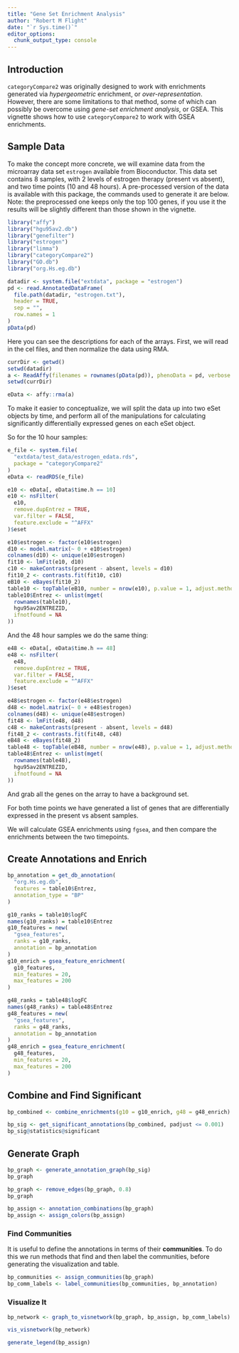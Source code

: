 ```yaml
---
title: "Gene Set Enrichment Analysis"
author: "Robert M Flight"
date: "`r Sys.time()`"
editor_options: 
  chunk_output_type: console
---
```



<!--
% \VignetteEngine{knitr::rmarkdown}
% \VignetteIndexEntry{Gene Set Enrichment Analysis}
% \VignetteDepends{categoryCompare2, GO.db, affy, hgu95av2.db, genefilter, estrogen, limma, Cairo, hgu95av2cdf, fgsea, data.table}
% \VignetteKeyword{categoryCompare, meta-analysis, gene ontology, kegg}
% \VignettePackage{categoryCompare2}
-->


## Introduction

`categoryCompare2` was originally designed to work with enrichments generated via *hypergeometric* enrichment, or *over-representation*.
However, there are some limitations to that method, some of which can possibly be overcome using *gene-set enrichment analysis*, or GSEA.
This vignette shows how to use `categoryCompare2` to work with GSEA enrichments.

## Sample Data

To make the concept more concrete, we will examine data from the microarray data set `estrogen` available from Bioconductor. This data set contains 8 samples, with 2 levels of estrogen therapy (present vs absent), and two time points (10 and 48 hours). A pre-processed version of the data is available with this package, the commands used to generate it are below. Note: the preprocessed one keeps only the top 100 genes, if you use it the results will be slightly different than those shown in the vignette.

```r
library("affy")
library("hgu95av2.db")
library("genefilter")
library("estrogen")
library("limma")
library("categoryCompare2")
library("GO.db")
library("org.Hs.eg.db")
```

```r
datadir <- system.file("extdata", package = "estrogen")
pd <- read.AnnotatedDataFrame(
  file.path(datadir, "estrogen.txt"),
  header = TRUE,
  sep = "",
  row.names = 1
)
pData(pd)
```

Here you can see the descriptions for each of the arrays. First, we will read in the cel files, and then normalize the data using RMA.

```r
currDir <- getwd()
setwd(datadir)
a <- ReadAffy(filenames = rownames(pData(pd)), phenoData = pd, verbose = TRUE)
setwd(currDir)
```

```r
eData <- affy::rma(a)
```

To make it easier to conceptualize, we will split the data up into two eSet objects by time, and perform all of the manipulations for calculating significantly differentially expressed genes on each eSet object.

So for the 10 hour samples:

```r
e_file <- system.file(
  "extdata/test_data/estrogen_edata.rds",
  package = "categoryCompare2"
)
eData <- readRDS(e_file)

e10 <- eData[, eData$time.h == 10]
e10 <- nsFilter(
  e10,
  remove.dupEntrez = TRUE,
  var.filter = FALSE,
  feature.exclude = "^AFFX"
)$eset

e10$estrogen <- factor(e10$estrogen)
d10 <- model.matrix(~ 0 + e10$estrogen)
colnames(d10) <- unique(e10$estrogen)
fit10 <- lmFit(e10, d10)
c10 <- makeContrasts(present - absent, levels = d10)
fit10_2 <- contrasts.fit(fit10, c10)
eB10 <- eBayes(fit10_2)
table10 <- topTable(eB10, number = nrow(e10), p.value = 1, adjust.method = "BH")
table10$Entrez <- unlist(mget(
  rownames(table10),
  hgu95av2ENTREZID,
  ifnotfound = NA
))
```

And the 48 hour samples we do the same thing:

```r
e48 <- eData[, eData$time.h == 48]
e48 <- nsFilter(
  e48,
  remove.dupEntrez = TRUE,
  var.filter = FALSE,
  feature.exclude = "^AFFX"
)$eset

e48$estrogen <- factor(e48$estrogen)
d48 <- model.matrix(~ 0 + e48$estrogen)
colnames(d48) <- unique(e48$estrogen)
fit48 <- lmFit(e48, d48)
c48 <- makeContrasts(present - absent, levels = d48)
fit48_2 <- contrasts.fit(fit48, c48)
eB48 <- eBayes(fit48_2)
table48 <- topTable(eB48, number = nrow(e48), p.value = 1, adjust.method = "BH")
table48$Entrez <- unlist(mget(
  rownames(table48),
  hgu95av2ENTREZID,
  ifnotfound = NA
))
```

And grab all the genes on the array to have a background set.

For both time points we have generated a list of genes that are differentially expressed in the present vs absent samples.

We will calculate GSEA enrichments using `fgsea`, and then compare the enrichments between the two timepoints.


## Create Annotations and Enrich

```r
bp_annotation = get_db_annotation(
  "org.Hs.eg.db",
  features = table10$Entrez,
  annotation_type = "BP"
)

g10_ranks = table10$logFC
names(g10_ranks) = table10$Entrez
g10_features = new(
  "gsea_features",
  ranks = g10_ranks,
  annotation = bp_annotation
)
g10_enrich = gsea_feature_enrichment(
  g10_features,
  min_features = 20,
  max_features = 200
)

g48_ranks = table48$logFC
names(g48_ranks) = table48$Entrez
g48_features = new(
  "gsea_features",
  ranks = g48_ranks,
  annotation = bp_annotation
)
g48_enrich = gsea_feature_enrichment(
  g48_features,
  min_features = 20,
  max_features = 200
)
```


## Combine and Find Significant

```r
bp_combined <- combine_enrichments(g10 = g10_enrich, g48 = g48_enrich)
```

```r
bp_sig <- get_significant_annotations(bp_combined, padjust <= 0.001)
bp_sig@statistics@significant
```

## Generate Graph

```r
bp_graph <- generate_annotation_graph(bp_sig)
bp_graph

bp_graph <- remove_edges(bp_graph, 0.8)
bp_graph
```

```r
bp_assign <- annotation_combinations(bp_graph)
bp_assign <- assign_colors(bp_assign)
```

### Find Communities

It is useful to define the annotations in terms of their **communities**. To do
this we run methods that find and then label the communities, before generating
the visualization and table.

```r
bp_communities <- assign_communities(bp_graph)
bp_comm_labels <- label_communities(bp_communities, bp_annotation)
```

### Visualize It

```r
bp_network <- graph_to_visnetwork(bp_graph, bp_assign, bp_comm_labels)
```

```r
vis_visnetwork(bp_network)
```


```r
generate_legend(bp_assign)
```

